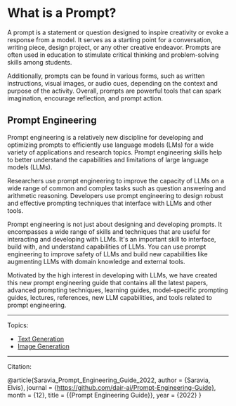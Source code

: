 # What is a Prompt?

A prompt is a statement or question designed to inspire creativity or evoke a response from a model. It serves as a starting point for a conversation, writing piece, design project, or any other creative endeavor. Prompts are often used in education to stimulate critical thinking and problem-solving skills among students. 

Additionally, prompts can be found in various forms, such as written instructions, visual images, or audio cues, depending on the context and purpose of the activity. Overall, prompts are powerful tools that can spark imagination, encourage reflection, and prompt action.

## Prompt Engineering

Prompt engineering is a relatively new discipline for developing and optimizing prompts to efficiently use language models (LMs) for a wide variety of applications and research topics. Prompt engineering skills help to better understand the capabilities and limitations of large language models (LLMs).

Researchers use prompt engineering to improve the capacity of LLMs on a wide range of common and complex tasks such as question answering and arithmetic reasoning. Developers use prompt engineering to design robust and effective prompting techniques that interface with LLMs and other tools.

Prompt engineering is not just about designing and developing prompts. It encompasses a wide range of skills and techniques that are useful for interacting and developing with LLMs. It's an important skill to interface, build with, and understand capabilities of LLMs. You can use prompt engineering to improve safety of LLMs and build new capabilities like augmenting LLMs with domain knowledge and external tools.

Motivated by the high interest in developing with LLMs, we have created this new prompt engineering guide that contains all the latest papers, advanced prompting techniques, learning guides, model-specific prompting guides, lectures, references, new LLM capabilities, and tools related to prompt engineering.

---

Topics:
- [Text Generation](text-generation)
- [Image Generation](image-generation)

---

Citation:

@article{Saravia_Prompt_Engineering_Guide_2022,
author = {Saravia, Elvis},
journal = {https://github.com/dair-ai/Prompt-Engineering-Guide},
month = {12},
title = {{Prompt Engineering Guide}},
year = {2022}
}